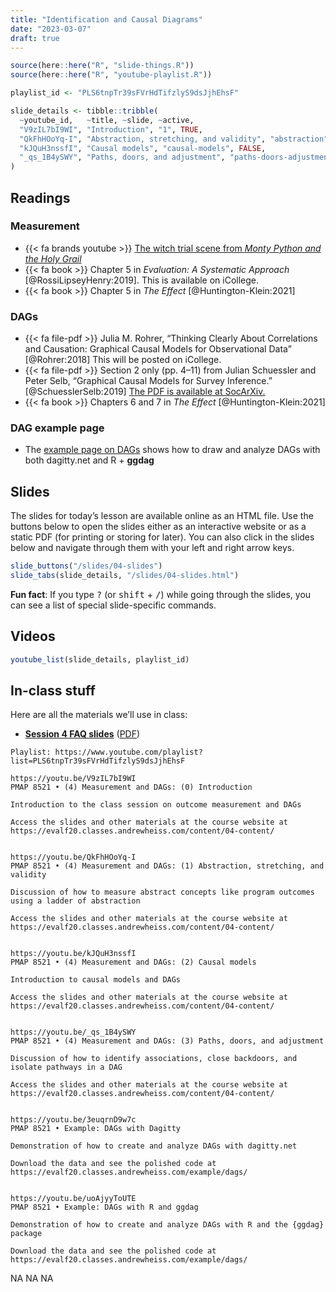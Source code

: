 ```yaml
---
title: "Identification and Causal Diagrams"
date: "2023-03-07"
draft: true 
---
```


```r
source(here::here("R", "slide-things.R"))
source(here::here("R", "youtube-playlist.R"))

playlist_id <- "PLS6tnpTr39sFVrHdTifzlyS9dsJjhEhsF"

slide_details <- tibble::tribble(
  ~youtube_id,   ~title, ~slide, ~active,
  "V9zIL7bI9WI", "Introduction", "1", TRUE,
  "QkFhHOoYq-I", "Abstraction, stretching, and validity", "abstraction", FALSE,
  "kJQuH3nssfI", "Causal models", "causal-models", FALSE,
  "_qs_1B4ySWY", "Paths, doors, and adjustment", "paths-doors-adjustment", FALSE
)
```

## Readings

### Measurement

- {{< fa brands youtube >}} [The witch trial scene from *Monty Python and the Holy Grail*](https://www.youtube.com/watch?v=yp_l5ntikaU)
- {{< fa book >}} Chapter 5 in *Evaluation: A Systematic Approach* [@RossiLipseyHenry:2019]. This is available on iCollege.
- {{< fa book >}} Chapter 5 in *The Effect* [@Huntington-Klein:2021]

### DAGs

- {{< fa file-pdf >}} Julia M. Rohrer, "Thinking Clearly About Correlations and Causation: Graphical Causal Models for Observational Data" [@Rohrer:2018] This will be posted on iCollege.
- {{< fa file-pdf >}} Section 2 only (pp. 4–11) from Julian Schuessler and Peter Selb, "Graphical Causal Models for Survey Inference." [@SchuesslerSelb:2019] [The PDF is available at SocArXiv.](https://osf.io/preprints/socarxiv/hbg3m/)
- {{< fa book >}} Chapters 6 and 7 in *The Effect* [@Huntington-Klein:2021]

### DAG example page

- The [example page on DAGs](/example/dags.qmd) shows how to draw and analyze DAGs with both dagitty.net and R + **ggdag**


## Slides

The slides for today's lesson are available online as an HTML file. Use the buttons below to open the slides either as an interactive website or as a static PDF (for printing or storing for later). You can also click in the slides below and navigate through them with your left and right arrow keys.

```r
slide_buttons("/slides/04-slides")
slide_tabs(slide_details, "/slides/04-slides.html")
```

:::{.callout-tip}
**Fun fact**: If you type <kbd>?</kbd> (or <kbd>shift</kbd> + <kbd>/</kbd>) while going through the slides, you can see a list of special slide-specific commands.
:::


## Videos

```r
youtube_list(slide_details, playlist_id)
```


## In-class stuff

Here are all the materials we'll use in class:

- [**Session 4 FAQ slides**](/slides/04-class.html) ([PDF](/slides/04-class.pdf))


```verbatim
Playlist: https://www.youtube.com/playlist?list=PLS6tnpTr39sFVrHdTifzlyS9dsJjhEhsF

https://youtu.be/V9zIL7bI9WI
PMAP 8521 • (4) Measurement and DAGs: (0) Introduction

Introduction to the class session on outcome measurement and DAGs

Access the slides and other materials at the course website at https://evalf20.classes.andrewheiss.com/content/04-content/


https://youtu.be/QkFhHOoYq-I
PMAP 8521 • (4) Measurement and DAGs: (1) Abstraction, stretching, and validity

Discussion of how to measure abstract concepts like program outcomes using a ladder of abstraction

Access the slides and other materials at the course website at https://evalf20.classes.andrewheiss.com/content/04-content/

  
https://youtu.be/kJQuH3nssfI
PMAP 8521 • (4) Measurement and DAGs: (2) Causal models

Introduction to causal models and DAGs

Access the slides and other materials at the course website at https://evalf20.classes.andrewheiss.com/content/04-content/


https://youtu.be/_qs_1B4ySWY
PMAP 8521 • (4) Measurement and DAGs: (3) Paths, doors, and adjustment

Discussion of how to identify associations, close backdoors, and isolate pathways in a DAG

Access the slides and other materials at the course website at https://evalf20.classes.andrewheiss.com/content/04-content/

  
https://youtu.be/3euqrnD9w7c
PMAP 8521 • Example: DAGs with Dagitty

Demonstration of how to create and analyze DAGs with dagitty.net

Download the data and see the polished code at https://evalf20.classes.andrewheiss.com/example/dags/


https://youtu.be/uoAjyyToUTE
PMAP 8521 • Example: DAGs with R and ggdag

Demonstration of how to create and analyze DAGs with R and the {ggdag} package

Download the data and see the polished code at https://evalf20.classes.andrewheiss.com/example/dags/
```
NA
NA
NA
